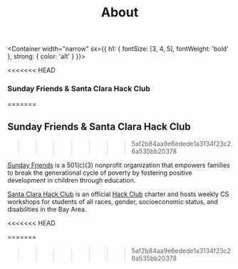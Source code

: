 
<Header sx={{ bg: 'primary' }} width="">

# About

</Header>

<Container width="narrow"
  sx={{
    h1: {
      fontSize: [3, 4, 5],
      fontWeight: 'bold'
    },
    strong: {
      color: 'alt'
    }
  }}>

<<<<<<< HEAD
### Sunday Friends & Santa Clara Hack Club
=======

## Sunday Friends &amp; Santa Clara Hack Club
>>>>>>> 5af2b84aa9e6edede1a3134f23c26a535bb20378

[Sunday Friends](https://www.sundayfriends.org/index1.html) is a 501(c)(3) nonprofit organization that empowers families to break 
the generational cycle of poverty by fostering positive development in children through education.  
  
[Santa Clara Hack Club](https://sites.google.com/view/schscode/home) is an official [Hack Club](https://hackclub.com/)
 charter and hosts
weekly CS workshops for students of all races, gender, socioeconomic status, and disabilities in the Bay Area.

<<<<<<< HEAD
</Container>







=======
</Container>
>>>>>>> 5af2b84aa9e6edede1a3134f23c26a535bb20378
